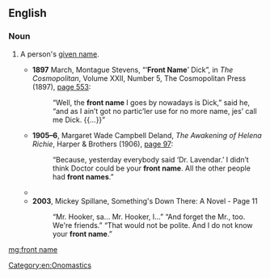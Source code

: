 ==English==

===Noun===
{{en-noun}}

# {{lb|en|archaic}} A person's [[given name]].
#* '''1897''' March, Montague Stevens, “‘'''Front Name'''’ Dick”, in ''The Cosmopolitan'', Volume XXII, Number 5, The Cosmopolitan Press (1897), [http://books.google.com/books?id=4qXNAAAAMAAJ&pg=PA553&dq=front-name page 553]:
#*: “Well, the '''front name''' I goes by nowadays is Dick,” said he, “and as I ain’t got no partic’ler use for no more name, jes’ call me Dick. {{...}}”
#* '''1905–6''', Margaret Wade Campbell Deland, ''The Awakening of Helena Richie'', Harper & Brothers (1906), [http://books.google.com/books?id=Ty8RAAAAYAAJ&pg=PA97&dq=front-name page 97]:
#*: “Because, yesterday everybody said ‘Dr. Lavendar.’ I didn’t think Doctor could be your '''front name'''. All the other people had '''front names'''.”
#* {{quote-journal|author=Alicia Velasquez Angelo|title=Careless Bilingual Student May Tell It Like It Isn't|work=Modesto Bee|date=January 27, 1981|passage=I remember one super-cool Chicano in high school who was forever trying to make ''movidas'' (time) with every female he saw. His opening line inevitably was 'girl what's your '''front name''''.|url=http://news.google.com/newspapers?id=dD0uAAAAIBAJ&sjid=mNcFAAAAIBAJ&pg=6400,3992457&dq=your-front-name&hl=en}}
#* '''2003''', Mickey Spillane, Something's Down There: A Novel - Page 11
#*: “Mr. Hooker, sa... Mr. Hooker, I...” “And forget the Mr., too. We're friends.” “That would not be polite. And I do not know your '''front name'''.”

[[Category:en:Onomastics]]

[[mg:front name]]